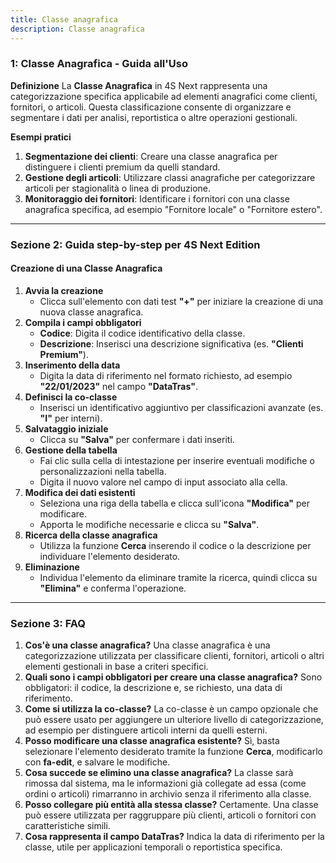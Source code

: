 ```yaml
---
title: Classe anagrafica
description: Classe anagrafica
---
```


### 1: **Classe Anagrafica - Guida all'Uso**

**Definizione**
La **Classe Anagrafica** in 4S Next rappresenta una categorizzazione specifica applicabile ad elementi anagrafici come clienti, fornitori, o articoli. Questa classificazione consente di organizzare e segmentare i dati per analisi, reportistica o altre operazioni gestionali.

**Esempi pratici**

1. **Segmentazione dei clienti**: Creare una classe anagrafica per distinguere i clienti premium da quelli standard.
2. **Gestione degli articoli**: Utilizzare classi anagrafiche per categorizzare articoli per stagionalità o linea di produzione.
3. **Monitoraggio dei fornitori**: Identificare i fornitori con una classe anagrafica specifica, ad esempio "Fornitore locale" o "Fornitore estero".

***

### Sezione 2: **Guida step-by-step per 4S Next Edition**

#### Creazione di una Classe Anagrafica

1. **Avvia la creazione**
   * Clicca sull'elemento con dati test **"+"** per iniziare la creazione di una nuova classe anagrafica.
2. **Compila i campi obbligatori**
   * **Codice**: Digita il codice identificativo della classe.
   * **Descrizione**: Inserisci una descrizione significativa (es. **"Clienti Premium"**).
3. **Inserimento della data**
   * Digita la data di riferimento nel formato richiesto, ad esempio **"22/01/2023"** nel campo **"DataTras"**.
4. **Definisci la co-classe**
   * Inserisci un identificativo aggiuntivo per classificazioni avanzate (es. **"I"** per interni).
5. **Salvataggio iniziale**
   * Clicca su **"Salva"** per confermare i dati inseriti.
6. **Gestione della tabella**
   * Fai clic sulla cella di intestazione per inserire eventuali modifiche o personalizzazioni nella tabella.
   * Digita il nuovo valore nel campo di input associato alla cella.
7. **Modifica dei dati esistenti**
   * Seleziona una riga della tabella e clicca sull'icona **"Modifica"** per modificare.
   * Apporta le modifiche necessarie e clicca su **"Salva"**.
8. **Ricerca della classe anagrafica**
   * Utilizza la funzione **Cerca** inserendo il codice o la descrizione per individuare l'elemento desiderato.
9. **Eliminazione**
   * Individua l'elemento da eliminare tramite la ricerca, quindi clicca su **"Elimina"** e conferma l'operazione.

***

### Sezione 3: **FAQ**

1. **Cos'è una classe anagrafica?**
   Una classe anagrafica è una categorizzazione utilizzata per classificare clienti, fornitori, articoli o altri elementi gestionali in base a criteri specifici.
2. **Quali sono i campi obbligatori per creare una classe anagrafica?**
   Sono obbligatori: il codice, la descrizione e, se richiesto, una data di riferimento.
3. **Come si utilizza la co-classe?**
   La co-classe è un campo opzionale che può essere usato per aggiungere un ulteriore livello di categorizzazione, ad esempio per distinguere articoli interni da quelli esterni.
4. **Posso modificare una classe anagrafica esistente?**
   Sì, basta selezionare l'elemento desiderato tramite la funzione **Cerca**, modificarlo con **fa-edit**, e salvare le modifiche.
5. **Cosa succede se elimino una classe anagrafica?**
   La classe sarà rimossa dal sistema, ma le informazioni già collegate ad essa (come ordini o articoli) rimarranno in archivio senza il riferimento alla classe.
6. **Posso collegare più entità alla stessa classe?**
   Certamente. Una classe può essere utilizzata per raggruppare più clienti, articoli o fornitori con caratteristiche simili.
7. **Cosa rappresenta il campo DataTras?**
   Indica la data di riferimento per la classe, utile per applicazioni temporali o reportistica specifica.
